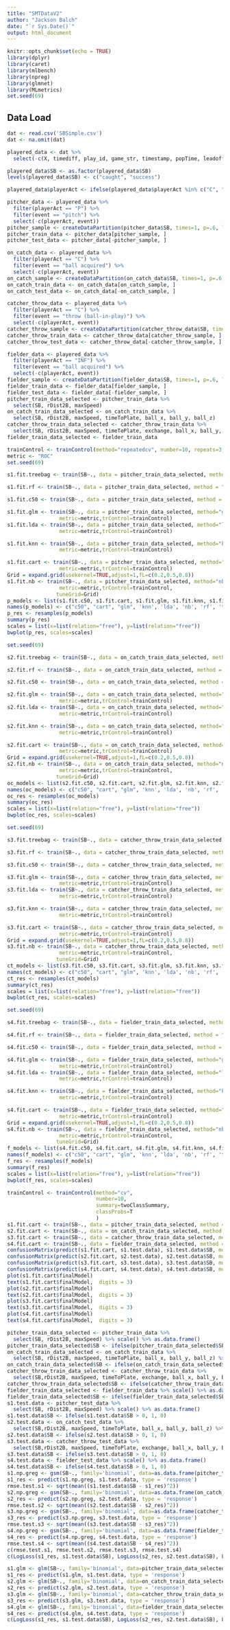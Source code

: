 ---
title: "SMTDataV2"
author: "Jackson Balch"
date: "`r Sys.Date()`"
output: html_document
---

```{r setup, include=FALSE}
knitr::opts_chunk$set(echo = TRUE)
library(dplyr)
library(caret)
library(mlbench)
library(npreg)
library(glmnet)
library(MLmetrics)
set.seed(69)
```

## Data Load
```{r DataLoad}
dat <- read.csv('SBSimple.csv')
dat <- na.omit(dat)
```

```{r dataManip}
playered_data <- dat %>%
  select(-c(X, timediff, play_id, game_str, timestamp, popTime, leadoff))

playered_data$SB <- as.factor(playered_data$SB)
levels(playered_data$SB) <- c("caught", "success")

playered_data$playerAct <- ifelse(playered_data$playerAct %in% c("C", "P"), playered_data$playerAct, "INF")

pitcher_data <- playered_data %>%
  filter(playerAct == "P") %>% 
  filter(event == "pitch") %>%
  select(-c(playerAct, event))
pitcher_sample <- createDataPartition(pitcher_data$SB, times=1, p=.6, list=FALSE)
pitcher_train_data <- pitcher_data[pitcher_sample, ]
pitcher_test_data <- pitcher_data[-pitcher_sample, ]

on_catch_data <- playered_data %>%
  filter(playerAct == "C") %>%
  filter(event == "ball acquired") %>%
  select(-c(playerAct, event))
on_catch_sample <- createDataPartition(on_catch_data$SB, times=1, p=.6, list=FALSE)
on_catch_train_data <- on_catch_data[on_catch_sample, ]
on_catch_test_data <- on_catch_data[-on_catch_sample, ]

catcher_throw_data <- playered_data %>%
  filter(playerAct == "C") %>%
  filter(event == "throw (ball-in-play)") %>%
  select(-c(playerAct, event))
catcher_throw_sample <- createDataPartition(catcher_throw_data$SB, times=1, p=.6, list=FALSE)
catcher_throw_train_data <- catcher_throw_data[catcher_throw_sample, ]
catcher_throw_test_data <- catcher_throw_data[-catcher_throw_sample, ]

fielder_data <- playered_data %>%
  filter(playerAct == "INF") %>%
  filter(event == "ball acquired") %>%
  select(-c(playerAct, event))
fielder_sample <- createDataPartition(fielder_data$SB, times=1, p=.6, list=FALSE)
fielder_train_data <- fielder_data[fielder_sample, ]
fielder_test_data <- fielder_data[-fielder_sample, ]
pitcher_train_data_selected <- pitcher_train_data %>%
  select(SB, rDist2B, maxSpeed)
on_catch_train_data_selected <- on_catch_train_data %>%
  select(SB, rDist2B, maxSpeed, timeToPlate, ball_x, ball_y, ball_z)
catcher_throw_train_data_selected <- catcher_throw_train_data %>%
  select(SB, rDist2B, maxSpeed, timeToPlate, exchange, ball_x, ball_y, ball_z)
fielder_train_data_selected <- fielder_train_data
```

```{r filtered_event_lasso}
trainControl <- trainControl(method="repeatedcv", number=10, repeats=3, verboseIter = TRUE, summary=twoClassSummary, classProbs=T)
metric <- "ROC"
set.seed(69)

s1.fit.treebag <- train(SB~., data = pitcher_train_data_selected, method = "treebag", metric = metric,trControl = trainControl)

s1.fit.rf <- train(SB~., data = pitcher_train_data_selected, method = "rf", metric = metric,trControl = trainControl)

s1.fit.c50 <- train(SB~., data = pitcher_train_data_selected, method = "C5.0", metric = metric,trControl = trainControl)

s1.fit.glm <- train(SB~., data = pitcher_train_data_selected, method="glm",
                 metric=metric,trControl=trainControl)
s1.fit.lda <- train(SB~., data = pitcher_train_data_selected, method="lda",
                 metric=metric,trControl=trainControl)

s1.fit.knn <- train(SB~., data = pitcher_train_data_selected, method="knn",
                 metric=metric,trControl=trainControl)

s1.fit.cart <- train(SB~., data = pitcher_train_data_selected, method="rpart",
                 metric=metric,trControl=trainControl)
Grid = expand.grid(usekernel=TRUE,adjust=1,fL=c(0.2,0.5,0.8))
s1.fit.nb <- train(SB~., data = pitcher_train_data_selected, method="nb",
                 metric=metric,trControl=trainControl,
                tuneGrid=Grid)
p_models <- list(s1.fit.c50, s1.fit.cart, s1.fit.glm, s1.fit.knn, s1.fit.lda, s1.fit.nb, s1.fit.rf, s1.fit.treebag)
names(p_models) <- c("c50", "cart", "glm", 'knn', 'lda', 'nb', 'rf', 'treebag')
p_res <- resamples(p_models)
summary(p_res)
scales = list(x=list(relation="free"), y=list(relation="free"))
bwplot(p_res, scales=scales)
```

```{r oc}
set.seed(69)

s2.fit.treebag <- train(SB~., data = on_catch_train_data_selected, method = "treebag", metric = metric,trControl = trainControl)

s2.fit.rf <- train(SB~., data = on_catch_train_data_selected, method = "rf", metric = metric,trControl = trainControl)

s2.fit.c50 <- train(SB~., data = on_catch_train_data_selected, method = "C5.0", metric = metric,trControl = trainControl)

s2.fit.glm <- train(SB~., data = on_catch_train_data_selected, method="glm",
                 metric=metric,trControl=trainControl)
s2.fit.lda <- train(SB~., data = on_catch_train_data_selected, method="lda",
                 metric=metric,trControl=trainControl)

s2.fit.knn <- train(SB~., data = on_catch_train_data_selected, method="knn",
                 metric=metric,trControl=trainControl)

s2.fit.cart <- train(SB~., data = on_catch_train_data_selected, method="rpart",
                 metric=metric,trControl=trainControl)
Grid = expand.grid(usekernel=TRUE,adjust=1,fL=c(0.2,0.5,0.8))
s2.fit.nb <- train(SB~., data = on_catch_train_data_selected, method="nb",
                 metric=metric,trControl=trainControl,
                tuneGrid=Grid)
oc_models <- list(s2.fit.c50, s2.fit.cart, s2.fit.glm, s2.fit.knn, s2.fit.lda, s2.fit.nb, s2.fit.rf, s2.fit.treebag)
names(oc_models) <- c("c50", "cart", "glm", 'knn', 'lda', 'nb', 'rf', 'treebag')
oc_res <- resamples(oc_models)
summary(oc_res)
scales = list(x=list(relation="free"), y=list(relation="free"))
bwplot(oc_res, scales=scales)
```

```{r ct}
set.seed(69)

s3.fit.treebag <- train(SB~., data = catcher_throw_train_data_selected, method = "treebag", metric = metric,trControl = trainControl)

s3.fit.rf <- train(SB~., data = catcher_throw_train_data_selected, method = "rf", metric = metric,trControl = trainControl)

s3.fit.c50 <- train(SB~., data = catcher_throw_train_data_selected, method = "C5.0", metric = metric,trControl = trainControl)

s3.fit.glm <- train(SB~., data = catcher_throw_train_data_selected, method="glm",
                 metric=metric,trControl=trainControl)
s3.fit.lda <- train(SB~., data = catcher_throw_train_data_selected, method="lda",
                 metric=metric,trControl=trainControl)

s3.fit.knn <- train(SB~., data = catcher_throw_train_data_selected, method="knn",
                 metric=metric,trControl=trainControl)

s3.fit.cart <- train(SB~., data = catcher_throw_train_data_selected, method="rpart",
                 metric=metric,trControl=trainControl)
Grid = expand.grid(usekernel=TRUE,adjust=1,fL=c(0.2,0.5,0.8))
s3.fit.nb <- train(SB~., data = catcher_throw_train_data_selected, method="nb",
                 metric=metric,trControl=trainControl,
                tuneGrid=Grid)
ct_models <- list(s3.fit.c50, s3.fit.cart, s3.fit.glm, s3.fit.knn, s3.fit.lda, s3.fit.nb, s3.fit.rf, s3.fit.treebag)
names(ct_models) <- c("c50", "cart", "glm", 'knn', 'lda', 'nb', 'rf', 'treebag')
ct_res <- resamples(ct_models)
summary(ct_res)
scales = list(x=list(relation="free"), y=list(relation="free"))
bwplot(ct_res, scales=scales)

```

```{r f}
set.seed(69)

s4.fit.treebag <- train(SB~., data = fielder_train_data_selected, method = "treebag", metric = metric,trControl = trainControl)

s4.fit.rf <- train(SB~., data = fielder_train_data_selected, method = "rf", metric = metric,trControl = trainControl)

s4.fit.c50 <- train(SB~., data = fielder_train_data_selected, method = "C5.0", metric = metric,trControl = trainControl)

s4.fit.glm <- train(SB~., data = fielder_train_data_selected, method="glm",
                 metric=metric,trControl=trainControl)
s4.fit.lda <- train(SB~., data = fielder_train_data_selected, method="lda",
                 metric=metric,trControl=trainControl)

s4.fit.knn <- train(SB~., data = fielder_train_data_selected, method="knn",
                 metric=metric,trControl=trainControl)

s4.fit.cart <- train(SB~., data = fielder_train_data_selected, method="rpart",
                 metric=metric,trControl=trainControl)
Grid = expand.grid(usekernel=TRUE,adjust=1,fL=c(0.2,0.5,0.8))
s4.fit.nb <- train(SB~., data = fielder_train_data_selected, method="nb",
                 metric=metric,trControl=trainControl,
                tuneGrid=Grid)
f_models <- list(s4.fit.c50, s4.fit.cart, s4.fit.glm, s4.fit.knn, s4.fit.lda, s4.fit.nb, s4.fit.rf, s4.fit.treebag)
names(f_models) <- c("c50", "cart", "glm", 'knn', 'lda', 'nb', 'rf', 'treebag')
f_res <- resamples(f_models)
summary(f_res)
scales = list(x=list(relation="free"), y=list(relation="free"))
bwplot(f_res, scales=scales)

```

```{r rpart2}
trainControl <- trainControl(method="cv",
                             number=10,
                             summary=twoClassSummary,
                             classProbs=T
                             )
s1.fit.cart <- train(SB~., data = pitcher_train_data_selected, method = "rpart2", trControl = trainControl, tuneLength=10)
s2.fit.cart <- train(SB~., data = on_catch_train_data_selected, method = "rpart2", trControl = trainControl, tuneLength=10)
s3.fit.cart <- train(SB~., data = catcher_throw_train_data_selected, method = "rpart2", trControl = trainControl, tuneLength=10)
s4.fit.cart <- train(SB~., data = fielder_train_data_selected, method = "rpart2", trControl = trainControl, tuneLength=10)
confusionMatrix(predict(s1.fit.cart, s1.test.data), s1.test.data$SB, mode = 'everything')$byClass['F1']
confusionMatrix(predict(s2.fit.cart, s2.test.data), s2.test.data$SB, mode = 'everything')$byClass['F1']
confusionMatrix(predict(s3.fit.cart, s3.test.data), s3.test.data$SB, mode = 'everything')$byClass['F1']
confusionMatrix(predict(s4.fit.cart, s4.test.data), s4.test.data$SB, mode = 'everything')$byClass['F1']
plot(s1.fit.cart$finalModel)
text(s1.fit.cart$finalModel,  digits = 3)
plot(s2.fit.cart$finalModel)
text(s2.fit.cart$finalModel,  digits = 3)
plot(s3.fit.cart$finalModel)
text(s3.fit.cart$finalModel,  digits = 3)
plot(s4.fit.cart$finalModel)
text(s4.fit.cart$finalModel,  digits = 3)

```


```{r npreg}
pitcher_train_data_selected <- pitcher_train_data %>%
  select(SB, rDist2B, maxSpeed) %>% scale() %>% as.data.frame()
pitcher_train_data_selected$SB <- ifelse(pitcher_train_data_selected$SB > 0, 1, 0)
on_catch_train_data_selected <- on_catch_train_data %>%
  select(SB, rDist2B, maxSpeed, timeToPlate, ball_x, ball_y, ball_z) %>% scale() %>% as.data.frame()
on_catch_train_data_selected$SB <- ifelse(on_catch_train_data_selected$SB > 0, 1, 0)
catcher_throw_train_data_selected <- catcher_throw_train_data %>%
  select(SB,rDist2B, maxSpeed, timeToPlate, exchange, ball_x, ball_y, ball_z) %>% scale() %>% as.data.frame()
catcher_throw_train_data_selected$SB <- ifelse(catcher_throw_train_data_selected$SB > 0, 1, 0)
fielder_train_data_selected <- fielder_train_data %>% scale() %>% as.data.frame()
fielder_train_data_selected$SB <- ifelse(fielder_train_data_selected$SB > 0, 1, 0)
s1.test.data <- pitcher_test_data %>%
  select(SB, rDist2B, maxSpeed) %>% scale() %>% as.data.frame()
s1.test.data$SB <- ifelse(s1.test.data$SB > 0, 1, 0)
s2.test.data <- on_catch_test_data %>%
  select(SB,rDist2B, maxSpeed, timeToPlate, ball_x, ball_y, ball_z) %>% scale() %>% as.data.frame()
s2.test.data$SB <- ifelse(s2.test.data$SB > 0, 1, 0)
s3.test.data <- catcher_throw_test_data %>%
  select(SB,rDist2B, maxSpeed, timeToPlate, exchange, ball_x, ball_y, ball_z) %>% scale() %>% as.data.frame()
s3.test.data$SB <- ifelse(s3.test.data$SB > 0, 1, 0)
s4.test.data <- fielder_test_data %>% scale() %>% as.data.frame()
s4.test.data$SB <- ifelse(s4.test.data$SB > 0, 1, 0)
s1.np.greg <- gsm(SB~., family='binomial', data=as.data.frame(pitcher_train_data_selected))
s1_res <- predict(s1.np.greg, s1.test.data, type = 'response')
rmse.test.s1 <- sqrt(mean((s1.test.data$SB - s1_res)^2))
s2.np.greg <- gsm(SB~., family='binomial', data=as.data.frame(on_catch_train_data_selected))
s2_res <- predict(s2.np.greg, s2.test.data, type = 'response')
rmse.test.s2 <- sqrt(mean((s2.test.data$SB - s2_res)^2))
s3.np.greg <- gsm(SB~., family='binomial', data=as.data.frame(catcher_throw_train_data_selected))
s3_res <- predict(s3.np.greg, s3.test.data, type = 'response')
rmse.test.s3 <- sqrt(mean((s3.test.data$SB - s3_res)^2))
s4.np.greg <- gsm(SB~., family='binomial', data=as.data.frame(fielder_train_data_selected))
s4_res <- predict(s4.np.greg, s4.test.data, type = 'response')
rmse.test.s4 <- sqrt(mean((s4.test.data$SB - s4_res)^2))
c(rmse.test.s1, rmse.test.s2, rmse.test.s3, rmse.test.s4)
c(LogLoss(s1_res, s1.test.data$SB), LogLoss(s2_res, s2.test.data$SB), LogLoss(s3_res, s3.test.data$SB), LogLoss(s4_res, s4.test.data$SB))
```

```{r glm}
s1.glm <- glm(SB~., family='binomial', data=pitcher_train_data_selected)
s1_res <- predict(s1.glm, s1.test.data, type = 'response')
s2.glm <- glm(SB~., family='binomial', data=on_catch_train_data_selected)
s2_res <- predict(s2.glm, s2.test.data, type = 'response')
s3.glm <- glm(SB~., family='binomial', data=catcher_throw_train_data_selected)
s3_res <- predict(s3.glm, s3.test.data, type = 'response')
s4.glm <- glm(SB~., family='binomial', data=fielder_train_data_selected)
s4_res <- predict(s4.glm, s4.test.data, type = 'response')
c(LogLoss(s1_res, s1.test.data$SB), LogLoss(s2_res, s2.test.data$SB), LogLoss(s3_res, s3.test.data$SB), LogLoss(s4_res, s4.test.data$SB))
```